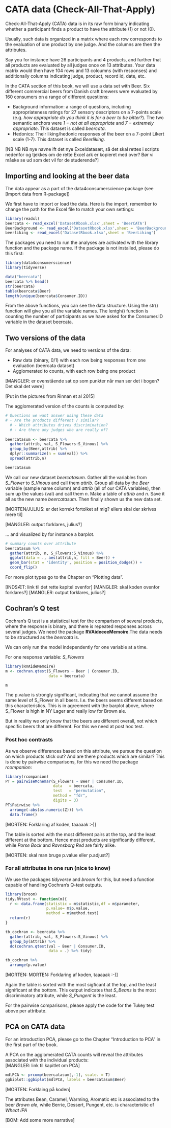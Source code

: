 
# CATA data (Check-All-That-Apply)

Check-All-That-Apply (CATA) data is in its raw form binary indicating whether a participant finds a product to have the attribute (1) or not (0). 

Usually, such data is organized in a matrix where each row corresponds to the evaluation of one product by one judge. And the columns are then the attributes. 

Say you for instance have 26 participants and 4 products, and further that all products are evaluated by all judges once on 13 attributes. Your data matrix would then have 104 rows and 13 coloumns (with responses) and additionally columns indicating judge, product, record id, date, etc. 

In the CATA section of this book, we will use a data set with Beer. Six different commercial beers from Danish craft brewers were evaluated by $160$ consumers on a range of different questions:  

 * Background information: a range of questions, including appropriateness ratings for 27 sensory descriptors on a 7-points scale (e.g. _how appropriate do you think it is for a beer to be bitter?_). The two semantic anchors were _1 = not at all appropriate_ and _7 = extremely appropriate_. This dataset is called _beercata_.
 * Hedonics: Their liking/hedonic responses of the beer on a 7-point Likert scale (1-7). This dataset is called _Beerliking_.

[NB NB NB nye navne ift det nye Exceldatasæt, så det skal rettes i scripts nedenfor og tjekkes om de rette Excel ark er kopieret med over? Bør vi måske se ud som det vil for de studerende?]


## Importing and looking at the beer data 

The data appear as a part of the data4consumerscience package (see [Import data from R-package])

We first have to import or load the data. Here is the import, remember to change the path for the Excel file to match your own settings:

```{r}
library(readxl)
beercata <- read_excel('DatasetRbook.xlsx',sheet = 'BeerCATA')
BeerBackground <- read_excel('DatasetRbook.xlsx',sheet = 'BeerBackground')
beerliking <- read_excel('DatasetRbook.xlsx',sheet = 'BeerLiking')

```

The packages you need to run the analyses are activated with the library function and the package name. If the package is not installed, please do this first: 

```{r}
library(data4consumerscience)
library(tidyverse)

data("beercata")
beercata %>% head()
str(beercata)
table(beercata$Beer) 
length(unique(beercata$Consumer.ID))

```

From the above functions, you can see the data structure. Using the str() function will give you all the variable names. The lentgh() function is counting the number of participants as we have asked for the Consumer.ID variable in the dataset beercata. 


## Two versions of the data
For analyses of CATA data, we need to versions of the data: 

- Raw data (binary, 0/1) with each row being responses from one evaluation (beercata dataset)
- Agglomerated to counts, with each row being one product

[MANGLER: er ovenstående sat op som punkter når man ser det i bogen? Det skal det være]

[Put in the pictures from Rinnan et al 2015]


The agglomerated version of the counts is computed by: 

```{r}
# Questions we want answer using these data
# - Are the products different / similar? 
  # - Which attributes drives discrimination? 
  # - Are there any judges who are really of? 
  
beercatasum <- beercata %>% 
  gather(attrib, val, S_Flowers:S_Vinous) %>% 
  group_by(Beer,attrib) %>%
  dplyr::summarize(n = sum(val)) %>% 
  spread(attrib,n)

beercatasum
```

We call our new dataset _beercatasum_. Gather all the variables from _S_Flower_ to _S_Vinous_ and call them _attrib_. Group all data by the _Beer_ variable (sample name column) and _attrib_ (all of our CATA variables), then sum up the values (val) and call them _n_. Make a table of _attrib_ and _n_. Save it all as the new name _beercatasum_. Then finally shown us the new data set. 

[MORTEN/JULIUS: er det korrekt fortolket af mig? ellers skal der skrives mere til]

[MANGLER: output forklares, julius?]


... and visualized by for instance a barplot. 

```{r}
# summary counts over attribute
beercatasum %>% 
  gather(attrib, n, S_Flowers:S_Vinous) %>% 
  ggplot(data = ., aes(attrib,n, fill = Beer)) + 
  geom_bar(stat = 'identity', position = position_dodge()) + 
  coord_flip()
```

For more plot types go to the Chapter on "Plotting data". 

[INDSÆT: link til det rette kapitel ovenfor]
[MANGLER: skal koden ovenfor forklares?]
[MANGLER: output forklares, julius?]

## Cochran's Q test

Cochran's Q test is a statistical test for the comparison of several products, where the response is binary, and there is repeated responses across several judges. We need the package **RVAideeeeMemoire**.The data needs to be structured as the _beercata_ is. 

We can only run the model independently for one variable at a time. 

For one response variable: _S_Flowers_

```{r}
library(RVAideMemoire)
m <- cochran.qtest(S_Flowers ~ Beer | Consumer.ID,
                   data = beercata)

m
```

The p.value is strongly significant, indicating that we cannot assume the same level of S_Flower in all beers. I.e. the beers seems different based on this characteristics. This is in agreement with the barplot above, where S_Flower is high in NY Lager and really low for Brown ale. 

But in reality we only know that the beers are different overall, not which specific beers that are different. For this we need at post hoc test. 

### Post hoc contrasts

As we observe differences based on this attribute, we pursue the question on which products stick out? And are there products which are similar? This is done by pairwise comparisons, for this we need the package _rcompanion_: 

```{r}
library(rcompanion)
PT = pairwiseMcnemar(S_Flowers ~ Beer | Consumer.ID,
                     data   = beercata,
                     test   = "permutation",
                     method = "fdr",
                     digits = 3)
PT$Pairwise %>% 
  arrange(-abs(as.numeric(Z))) %>% 
  data.frame()
```

[MORTEN: Forklaring af koden, taaaaak :-)]

The table is sorted with the most different pairs at the top, and the least different at the bottom. Hence most products are significantly different, while _Porse Bock_ and _Ravnsborg Red_ are fairly alike.

[MORTEN: skal man bruge p.value eller p.adjust?]

### For all attributes in one run (nice to know)

We use the packages _tidyverse_ and _broom_ for this, but need a function capable of handling Cochran's Q-test outputs.  

```{r}
library(broom)
tidy.RVtest <- function(m){
  r <- data.frame(statistic = m$statistic,df = m$parameter,
                  p.value= m$p.value,
                  method = m$method.test)
  return(r)
}

tb_cochran <- beercata %>% 
  gather(attrib, val, S_Flowers:S_Vinous) %>% 
  group_by(attrib) %>%
  do(cochran.qtest(val ~ Beer | Consumer.ID,
                   data = .) %>% tidy)

tb_cochran %>% 
  arrange(p.value) 
```

[MORTEN: MORTEN: Forklaring af koden, taaaaak :-)]

Again the table is sorted with the most sigficant at the top, and the least significant at the bottom. This output indicates that _S_Beans_ is the most discriminatory attribute, while _S_Pungent_ is the least. 

For the pairwise comparisons, please apply the code for the Tukey test above per attribute. 



## PCA on CATA data

For an introduction PCA, please go to the Chapter "Introduction to PCA" in the first part of the book.

A PCA on the agglomerated CATA counts will reveal the attributes associated with the individual products:  
[MANGLER: link til kapitlet om PCA]


```{r}
mdlPCA <- prcomp(beercatasum[,-1], scale. = T)
ggbiplot::ggbiplot(mdlPCA, labels = beercatasum$Beer)
```

[MORTEN: Forklaing på koden]


The attributes Bean, Caramel, Warming, Aromatic etc is associated to the beer _Brown ale_, while Berrie, Dessert, Pungent, etc. is characteristic of _Wheat IPA_ 

[BOM: Add some more narrative]

